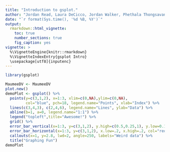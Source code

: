 ```yaml
---
title: "Introduction to gsplot."
author: "Jordan Read, Laura DeCicco, Jordan Walker, Phethala Thongsavanh, Lindsay Carr"
date: "`r format(Sys.time(), '%d %B, %Y')`"
output: 
  rmarkdown::html_vignette:
    toc: true
    number_sections: true
    fig_caption: yes
vignette: >
  %\VignetteEngine{knitr::rmarkdown}
  %\VignetteIndexEntry{gsplot Intro}
  \usepackage[utf8]{inputenc}
---
```


```r
library(gsplot)

MaumeeDV <- MaumeeDV
plot.new()
demoPlot <- gsplot() %>%
  points(y=c(3,1,2), x=1:3, xlim=c(0,NA),ylim=c(0,NA),
         col="blue", pch=18, legend.name="Points", xlab="Index") %>%
  lines(c(3,4,3), c(2,4,6), legend.name="Lines", ylab="Data") %>%
  abline(b=1, a=0, legend.name="1:1") %>%
  legend("topleft",title="Awesome!") %>%
  grid() %>%
  error_bar_vertical(x=1:3, y=c(3,1,2), y.high=c(0.5,0.25,1), y.low=0.1) %>%
  error_bar_horizontal(x=1:3, y=c(3,1,2), x.low=.2, x.high=.2, col="red",lwd=3) %>%
  callouts(x=1, y=2.8, lwd=2, angle=250, labels="Weird data") %>%
  title("Graphing Fun")
demoPlot

```

